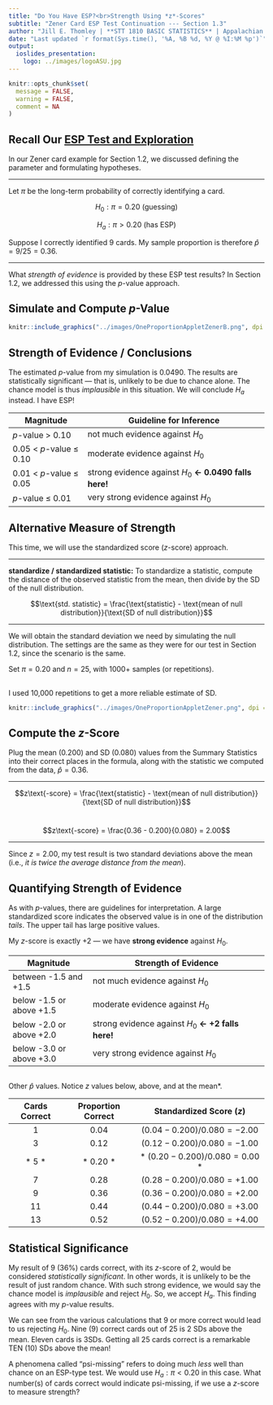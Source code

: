 ```yaml
---
title: "Do You Have ESP?<br>Strength Using *z*-Scores"
subtitle: "Zener Card ESP Test Continuation --- Section 1.3"
author: "Jill E. Thomley | **STT 1810 BASIC STATISTICS** | Appalachian State University"
date: "Last updated `r format(Sys.time(), '%A, %B %d, %Y @ %I:%M %p')`"
output: 
  ioslides_presentation:
    logo: ../images/logoASU.jpg
---
```


```r
knitr::opts_chunk$set(
  message = FALSE,
  warning = FALSE,
  comment = NA
)
```


## Recall Our [ESP Test and Exploration](https://stat-jet-asu.github.io/STT1810BasicStatistics/Slides/Chapter00/ESPZenerCards_P_1.html)

In our Zener card example for Section 1.2, we discussed defining the parameter and formulating hypotheses.

<hr>

Let $\pi$ be the long-term probability of correctly identifying a card.

$$H_0: \pi = 0.20 \text{ (guessing)}$$ 

$$H_a: \pi > 0.20 \text{ (has ESP)}$$

Suppose I correctly identified 9 cards. My sample proportion is therefore $\hat{p} = 9/25 = 0.36$.

<hr>

What *strength of evidence* is provided by these ESP test results? In Section 1.2, we addressed this using the *p*-value approach.


## Simulate and Compute *p*-Value

```r
knitr::include_graphics("../images/OneProportionAppletZenerB.png", dpi = 140)
```


## Strength of Evidence / Conclusions

The estimated *p*-value from my simulation is 0.0490. The results are statistically significant --- that is, unlikely to be due to chance alone. The chance model is thus *implausible* in this situation. We will conclude $H_a$ instead. I have ESP!

| Magnitude               | Guideline for Inference                                     |
|-------------------------|-------------------------------------------------------------|
| *p*-value > 0.10        | not much evidence against $H_0$                             |
| 0.05 < *p*-value ≤ 0.10 | moderate evidence against $H_0$                             |
| 0.01 < *p*-value ≤ 0.05 | strong evidence against $H_0$ **&larr; 0.0490 falls here!** |
| *p*-value ≤ 0.01        | very strong evidence against $H_0$                          |


## Alternative Measure of Strength

This time, we will use the standardized score (*z*-score) approach.

<hr>
**standardize / standardized statistic:** To standardize a statistic, compute the distance of the observed statistic from the mean, then divide by the SD of the null distribution.

$$\text{std. statistic} = \frac{\text{statistic} - \text{mean of null distribution}}{\text{SD of null distribution}}$$

<hr>

We will obtain the standard deviation we need by simulating the null distribution. The settings are the same as they were for our test in Section 1.2, since the scenario is the same.  

Set $\pi = 0.20$ and $n = 25$, with 1000+ samples (or repetitions). 


##

I used 10,000 repetitions to get a more reliable estimate of SD.

```r
knitr::include_graphics("../images/OneProportionAppletZener.png", dpi = 150)
```


## Compute the *z*-Score

Plug the mean (0.200) and SD (0.080) values from the Summary Statistics into their correct places in the formula, along with the statistic we computed from the data, $\hat{p} = 0.36$.

<hr>

$$z\text{-score} = \frac{\text{statistic} - \text{mean of null distribution}}{\text{SD of null distribution}}$$
<br>

$$z\text{-score} = \frac{0.36 - 0.200}{0.080} = 2.00$$
<hr>

Since $z = 2.00$, my test result is two standard deviations above the mean (i.e., *it is twice the average distance from the mean*).


## Quantifying Strength of Evidence

As with $p$-values, there are guidelines for interpretation. A large standardized score indicates the observed value is in one of the distribution *tails*. The upper tail has large positive values.

My *z*-score is exactly +2 --- we have **strong evidence** against $H_0$.

| Magnitude                | Strength of Evidence                                                 |
|--------------------------|---------------------------------------------------------|
| between -1.5 and +1.5    | not much evidence against $H_0$                         |
| below -1.5 or above +1.5 | moderate evidence against $H_0$                         |
| below -2.0 or above +2.0 | strong evidence against $H_0$ **&larr; +2 falls here!** |
| below -3.0 or above +3.0 | very strong evidence against $H_0$                      |


## 

Other $\hat{p}$ values. Notice *z* values below, above, and at the mean*.

| Cards Correct | Proportion Correct | Standardized Score ($z$)           |
|:-------------:|:------------------:|:----------------------------------:|
| $1$           | $0.04$             |$(0.04 - 0.200) / 0.080 = -2.00$    |
| $3$           | $0.12$             |$(0.12 - 0.200) / 0.080 = -1.00$    |
| * $5$ *       | * $0.20$ *         |* $(0.20 - 0.200) / 0.080 =  0.00$ *|
| $7$           | $0.28$             |$(0.28 - 0.200) / 0.080 = +1.00$    |
| $9$           | $0.36$             |$(0.36 - 0.200) / 0.080 = +2.00$    |
| $11$          | $0.44$             |$(0.44 - 0.200) / 0.080 = +3.00$    |
| $13$          | $0.52$             |$(0.52 - 0.200) / 0.080 = +4.00$    |


## Statistical Significance

My result of 9 (36%) cards correct, with its *z*-score of 2, would be considered *statistically significant*. In other words, it is unlikely to be the result of just random chance. With such strong evidence, we would say the chance model is *implausible* and reject $H_0$. So, we accept $H_a$. This finding agrees with my *p*-value results. 

We can see from the various calculations that 9 or more correct would lead to us rejecting $H_0$. Nine (9) correct cards out of 25 is 2 SDs above the mean. Eleven cards is 3SDs. Getting all 25 cards correct is a remarkable TEN (10) SDs above the mean!

A phenomena called "psi-missing" refers to doing much *less* well than chance on an ESP-type test. We would use $H_a: \pi < 0.20$ in this case. What number(s) of cards correct would indicate psi-missing, if we use a $z$-score to measure strength?

